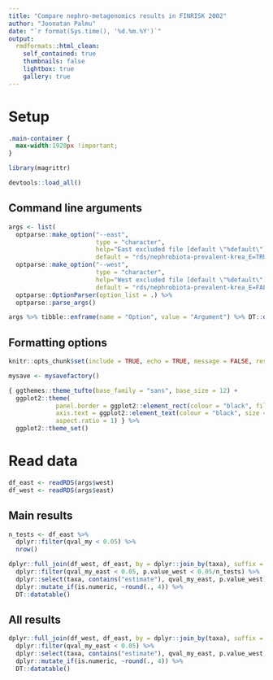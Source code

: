 ---
title: "Compare nephro-metagenomics results in FINRISK 2002"
author: "Joonatan Palmu"
date: "`r format(Sys.time(), '%d.%m.%Y')`"
output:
  rmdformats::html_clean:
    self_contained: true
    thumbnails: false
    lightbox: true
    gallery: true
---

# Setup

```{css, echo = FALSE}
.main-container {
  max-width:1920px !important;
}
```

```{r libraries}
library(magrittr)
```

```{r load functions}
devtools::load_all()
```

## Command line arguments

```{r}
args <- list(
  optparse::make_option("--east",
                        type = "character",
                        help="East excluded file [default \"%default\"]",
                        default = "rds/nephrobiota-prevalent-krea_E=TRUE_W=FALSE_L=FALSE_H=FALSE-20240305_142327.rds"),
  optparse::make_option("--west",
                        type = "character",
                        help="West excluded file [default \"%default\"]",
                        default = "rds/nephrobiota-prevalent-krea_E=FALSE_W=TRUE_L=FALSE_H=FALSE-20240305_142329.rds")) %>% 
  optparse::OptionParser(option_list = .) %>%
  optparse::parse_args()
```

```{r}
args %>% tibble::enframe(name = "Option", value = "Argument") %>% DT::datatable()
```

## Formatting options

```{r options, echo = FALSE}
knitr::opts_chunk$set(include = TRUE, echo = TRUE, message = FALSE, results='asis', cache=FALSE, warning=FALSE, error = TRUE)
```

```{r define ggplot settings}
mysave <- mysavefactory()
```

```{r}
{ ggthemes::theme_tufte(base_family = "sans", base_size = 12) +
  ggplot2::theme(
             panel.border = ggplot2::element_rect(colour = "black", fill = NA),
             axis.text = ggplot2::element_text(colour = "black", size = 10),
             aspect.ratio = 1) } %>%
  ggplot2::theme_set()
```

# Read data

```{r}
df_east <- readRDS(args$west)
df_west <- readRDS(args$east)
```

## Main results

```{r}
n_tests <- df_east %>%
  dplyr::filter(qval_my < 0.05) %>%
  nrow()
```

```{r}
dplyr::full_join(df_west, df_east, by = dplyr::join_by(taxa), suffix = c("_west", "_east")) %>%
  dplyr::filter(qval_my_east < 0.05, p.value_west < 0.05/n_tests) %>%
  dplyr::select(taxa, contains("estimate"), qval_my_east, p.value_west) %>%
  dplyr::mutate_if(is.numeric, ~round(., 4)) %>% 
  DT::datatable()
```

## All results

```{r}
dplyr::full_join(df_west, df_east, by = dplyr::join_by(taxa), suffix = c("_west", "_east")) %>%
  dplyr::filter(qval_my_east < 0.05) %>%
  dplyr::select(taxa, contains("estimate"), qval_my_east, p.value_west) %>%
  dplyr::mutate_if(is.numeric, ~round(., 4)) %>% 
  DT::datatable()
```
